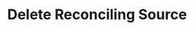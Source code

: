 ---
title: "Delete Reconciling Source"
openapi: "/openapi/openapi.yaml DELETE /reconcilingsources/{companyId}/{customId}"
---